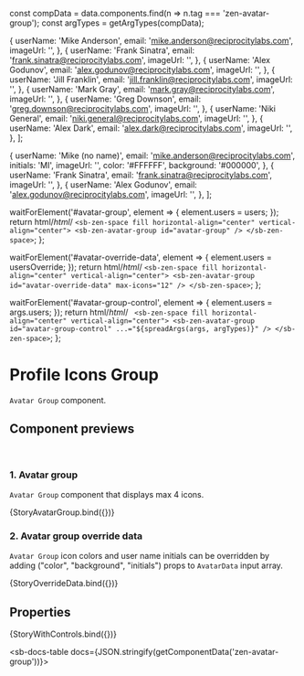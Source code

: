 const compData = data.components.find(n => n.tag === 'zen-avatar-group');
const argTypes = getArgTypes(compData);

<Meta title="Graphics/Avatar/Avatar Group" component="zen-avatar-group" argTypes={argTypes} />

  {
    userName: 'Mike Anderson',
    email: 'mike.anderson@reciprocitylabs.com',
    imageUrl: '',
  },
  {
    userName: 'Frank Sinatra',
    email: 'frank.sinatra@reciprocitylabs.com',
    imageUrl: '',
  },
  {
    userName: 'Alex Godunov',
    email: 'alex.godunov@reciprocitylabs.com',
    imageUrl: '',
  },
  {
    userName: 'Jill Franklin',
    email: 'jill.franklin@reciprocitylabs.com',
    imageUrl: '',
  },
  {
    userName: 'Mark Gray',
    email: 'mark.gray@reciprocitylabs.com',
    imageUrl: '',
  },
  {
    userName: 'Greg Downson',
    email: 'greg.downson@reciprocitylabs.com',
    imageUrl: '',
  },
  {
    userName: 'Niki General',
    email: 'niki.general@reciprocitylabs.com',
    imageUrl: '',
  },
  {
    userName: 'Alex Dark',
    email: 'alex.dark@reciprocitylabs.com',
    imageUrl: '',
  },
];

  {
    userName: 'Mike (no name)',
    email: 'mike.anderson@reciprocitylabs.com',
    initials: 'MI',
    imageUrl: '',
    color: '#FFFFFF',
    background: '#000000',
  },
  {
    userName: 'Frank Sinatra',
    email: 'frank.sinatra@reciprocitylabs.com',
    imageUrl: '',
  },
  {
    userName: 'Alex Godunov',
    email: 'alex.godunov@reciprocitylabs.com',
    imageUrl: '',
  },
];

  waitForElement('#avatar-group', element => {
    element.users = users;
  });
  return html/*html*/ `
    <sb-zen-space fill horizontal-align="center" vertical-align="center">
      <sb-zen-avatar-group id="avatar-group" />
    </sb-zen-space>
  `;
};

  waitForElement('#avatar-override-data', element => {
    element.users = usersOverride;
  });
  return html/*html*/ `
    <sb-zen-space fill horizontal-align="center" vertical-align="center">
      <sb-zen-avatar-group id="avatar-override-data" max-icons="12" />
    </sb-zen-space>
  `;
};

  waitForElement('#avatar-group-control', element => {
    element.users = args.users;
  });
  return html/*html*/ ` <sb-zen-space fill horizontal-align="center" vertical-align="center">
    <sb-zen-avatar-group id="avatar-group-control" ...="${spreadArgs(args, argTypes)}" />
  </sb-zen-space>`;
};

# Profile Icons Group

`Avatar Group` component.

## Component previews

<br />

### 1. Avatar group

`Avatar Group` component that displays max 4 icons.

<Canvas>
  <Story name="StoryAvatarGroup">{StoryAvatarGroup.bind({})}</Story>
</Canvas>

### 2. Avatar group override data

`Avatar Group` icon colors and user name initials can be overridden by adding ("color", "background", "initials") props to `AvatarData` input array.

<Canvas>
  <Story name="StoryOverrideData">{StoryOverrideData.bind({})}</Story>
</Canvas>

## Properties

<Canvas>
  <Story
    name="default"
    args={{
      ...getDefaultArgs(argTypes),
      users: users,
    }}
  >
    {StoryWithControls.bind({})}
  </Story>
</Canvas>

<ArgsTable story="default" />

<sb-docs-table docs={JSON.stringify(getComponentData('zen-avatar-group'))}></sb-docs-table>
